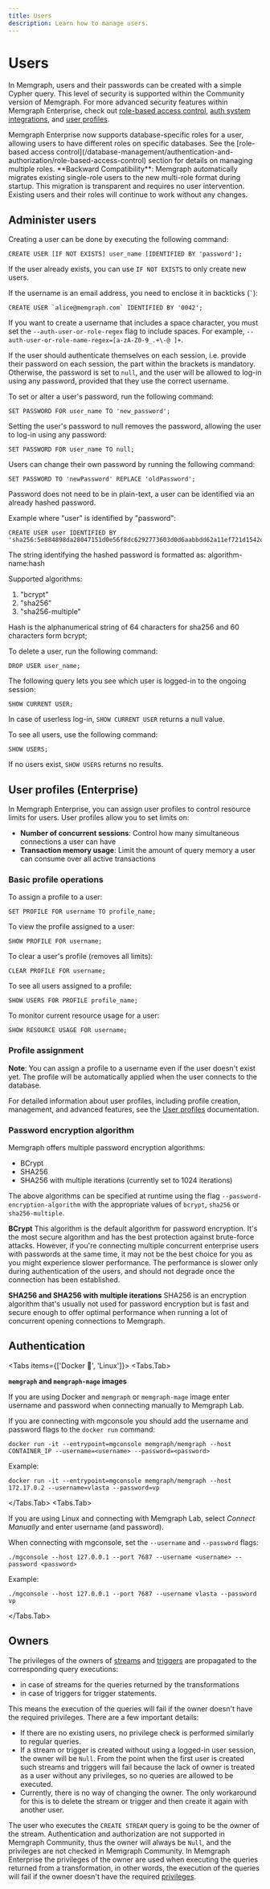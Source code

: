 ```yaml
---
title: Users
description: Learn how to manage users.
---
```



# Users 

In Memgraph, users and their passwords can be created with a simple Cypher
query. This level of security is supported within the Community version of
Memgraph. For more advanced security features within Memgraph Enterprise, check
out [role-based access
control](/database-management/authentication-and-authorization/role-based-access-control),
[auth system integrations](/database-management/authentication-and-authorization/auth-system-integrations),
and [user profiles](/database-management/authentication-and-authorization/user-profiles).

<Callout type="info">
Memgraph Enterprise now supports database-specific roles for a user, allowing users to have different roles on specific databases. See the [role-based access control](/database-management/authentication-and-authorization/role-based-access-control) section for details on managing multiple roles.
</Callout>

<Callout type="info">
**Backward Compatibility**: Memgraph automatically migrates existing single-role users to the new multi-role format during startup. This migration is transparent and requires no user intervention. Existing users and their roles will continue to work without any changes.
</Callout>

## Administer users

Creating a user can be done by executing the following command:

```cypher
CREATE USER [IF NOT EXISTS] user_name [IDENTIFIED BY 'password'];
```
If the user already exists, you can use `IF NOT EXISTS` to only create new users.

If the username is an email address, you need to enclose it in backticks (``` ` ```):

```cypher
CREATE USER `alice@memgraph.com` IDENTIFIED BY '0042'; 
``` 

If you want to create a username that includes a space character, you must set
the `--auth-user-or-role-regex` flag to include spaces. For example,
`--auth-user-or-role-name-regex=[a-zA-Z0-9_.+\-@ ]+`.

If the user should authenticate themselves on each session, i.e. provide their
password on each session, the part within the brackets is mandatory. Otherwise,
the password is set to `null`, and the user will be allowed to log-in using
any password, provided that they use the correct username.

To set or alter a user's password, run the following command:

```cypher
SET PASSWORD FOR user_name TO 'new_password';
```

Setting the user's password to null removes the password, allowing the user to
log-in using any password:

```cypher
SET PASSWORD FOR user_name TO null;
```

Users can change their own password by running the following command:

```cypher
SET PASSWORD TO 'newPassword' REPLACE 'oldPassword';
```

Password does not need to be in plain-text, a user can be identified via an already hashed password.

Example where "user" is identified by "password":
```cypher
CREATE USER user IDENTIFIED BY 'sha256:5e884898da28047151d0e56f8dc6292773603d0d6aabbdd62a11ef721d1542d8';
```

The string identifying the hashed password is formatted as: algorithm-name:hash

Supported algorithms:
1. "bcrypt"
1. "sha256"
1. "sha256-multiple"

Hash is the alphanumerical string of 64 characters for sha256 and 60 characters form bcrypt;

To delete a user, run the following command:

```cypher
DROP USER user_name;
```

The following query lets you see which user is logged-in to the ongoing session: 

```cypher
SHOW CURRENT USER;
```

In case of userless log-in, `SHOW CURRENT USER` returns a null value.

To see all users, use the following command: 

```cypher
SHOW USERS;
```

If no users exist, `SHOW USERS` returns no results.

## User profiles (Enterprise)

In Memgraph Enterprise, you can assign user profiles to control resource limits for users. User profiles allow you to set limits on:

- **Number of concurrent sessions**: Control how many simultaneous connections a user can have
- **Transaction memory usage**: Limit the amount of query memory a user can consume over all active transactions

### Basic profile operations

To assign a profile to a user:

```cypher
SET PROFILE FOR username TO profile_name;
```

To view the profile assigned to a user:

```cypher
SHOW PROFILE FOR username;
```

To clear a user's profile (removes all limits):

```cypher
CLEAR PROFILE FOR username;
```

To see all users assigned to a profile:

```cypher
SHOW USERS FOR PROFILE profile_name;
```

To monitor current resource usage for a user:

```cypher
SHOW RESOURCE USAGE FOR username;
```

### Profile assignment

**Note**: You can assign a profile to a username even if the user doesn't exist yet. The profile will be automatically applied when the user connects to the database.

For detailed information about user profiles, including profile creation, management, and advanced features, see the [User profiles](/database-management/authentication-and-authorization/user-profiles) documentation.

### Password encryption algorithm

Memgraph offers multiple password encryption algorithms:
* BCrypt
* SHA256
* SHA256 with multiple iterations (currently set to 1024 iterations)

The above algorithms can be specified at runtime using the flag `--password-encryption-algorithm` with the
appropriate values of `bcrypt`, `sha256` or `sha256-multiple`.

**BCrypt**
This algorithm is the default algorithm for password encryption. It's the most secure algorithm and has the best
protection against brute-force attacks. However, if you're connecting multiple concurrent enterprise users with
passwords at the same time, it may not be the best choice for you as you might experience slower performance. The performance
is slower only during authentication of the users, and should not degrade once the connection has been established.

**SHA256 and SHA256 with multiple iterations**
SHA256 is an encryption algorithm that's usually not used for password encryption but is fast and secure enough to
offer optimal performance when running a lot of concurrent opening connections to Memgraph.

## Authentication

<Tabs items={['Docker 🐳', 'Linux']}>
<Tabs.Tab>

**`memgraph` and `memgraph-mage` images**

If you are using Docker and `memgraph` or `memgraph-mage` image enter username
and password when connecting manually to Memgraph Lab. 

If you are connecting with mgconsole you should add the username and password
flags to the `docker run` command: 

```terminal
docker run -it --entrypoint=mgconsole memgraph/memgraph --host CONTAINER_IP --username=<username> --password=<password>
```

Example:

```terminal
docker run -it --entrypoint=mgconsole memgraph/memgraph --host 172.17.0.2 --username=vlasta --password=vp
```

</Tabs.Tab>
<Tabs.Tab>

If you are using Linux and connecting with Memgraph Lab, select *Connect
Manually* and enter username (and password). 

When connecting with mgconsole, set
the `--username` and `--password` flags:

```terminal
./mgconsole --host 127.0.0.1 --port 7687 --username <username> --password <password>
```

Example:

```terminal
./mgconsole --host 127.0.0.1 --port 7687 --username vlasta --password vp
```
   
</Tabs.Tab>
</Tabs>

## Owners

The privileges of the owners of [streams](/data-streams) and
[triggers](/fundamentals/triggers#owners) are propagated to the corresponding
query executions:
- in case of streams for the queries returned by the transformations
- in case of triggers for trigger statements.

This means the execution of the queries will fail if the owner doesn't have the
required privileges. There are a few important details:
- If there are no existing users, no privilege check is performed similarly to
regular queries.
- If a stream or trigger is created without using a logged-in user
session, the owner will be `Null`. From the point when the first user is created
such streams and triggers will fail because the lack of owner is treated as a
user without any privileges, so no queries are allowed to be executed.
- Currently, there is no way of changing the owner. The only workaround for this
is to delete the stream or trigger and then create it again with another user.

The user who executes the `CREATE STREAM` query is going to be the owner of the stream.
Authentication and authorization are not supported in Memgraph Community, thus
the owner will always be `Null`, and the privileges are not checked in Memgraph
Community. In Memgraph Enterprise the privileges of the owner are used when
executing the queries returned from a transformation, in other words, the
execution of the queries will fail if the owner doesn't have the required
[privileges](/database-management/authentication-and-authorization/role-based-access-control#privileges).



